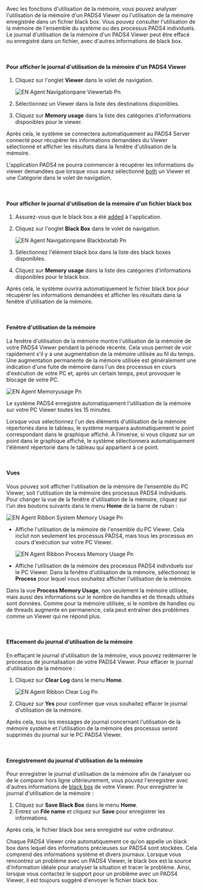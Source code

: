 Avec les fonctions d'utilisation de la mémoire, vous pouvez analyser l'utilisation de la mémoire d'un PADS4 Viewer ou l'utilisation de la mémoire enregistrée dans un fichier black box. Vous pouvez consulter l'utilisation de la mémoire de l'ensemble du système ou des processus PADS4 individuels. Le journal d'utilisation de la mémoire d'un PADS4 Viewer peut être effacé ou enregistré dans un fichier, avec d'autres informations de black box.

 

#### **Pour afficher le journal d'utilisation de la mémoire d'un PADS4 Viewer**

1. Cliquez sur l'onglet **Viewer** dans le volet de navigation.

   ![EN Agent Navigationpane Viewertab Pn](/images/digital-signage/windows-applications/agent/remote-management-and-monitoring/EN-Agent-Navigationpane-Viewertab.png)
2. Sélectionnez un Viewer dans la liste des destinations disponibles.
3. Cliquez sur **Memory usage** dans la liste des catégories d'informations disponibles pour le viewer.

Après cela, le système se connectera automatiquement au PADS4 Server connecté pour récupérer les informations demandées du Viewer sélectionné et afficher les résultats dans la fenêtre d'utilisation de la mémoire.

<Warning>
  L'application PADS4 ne pourra commencer à récupérer les informations du viewer demandées que lorsque vous aurez sélectionné <u>both</u> un Viewer et une Catégorie dans le volet de navigation.
</Warning>

 

#### **Pour afficher le journal d'utilisation de la mémoire d'un fichier black box**

1. Assurez-vous que le black box a été [added](https://pads4documentation.blob.core.windows.net/agent/Content/Main%20Window/Navigation%20pane.htm) à l'application.
2. Cliquez sur l'onglet **Black Box** dans le volet de navigation.

   ![EN Agent Navigationpane Blackboxtab Pn](/images/digital-signage/windows-applications/agent/remote-management-and-monitoring/EN-Agent-Navigationpane-Blackboxtab.png)
3. Sélectionnez l'élément black box dans la liste des black boxes disponibles.
4. Cliquez sur **Memory usage** dans la liste des catégories d'informations disponibles pour le black box.

Après cela, le système ouvrira automatiquement le fichier black box pour récupérer les informations demandées et afficher les résultats dans la fenêtre d'utilisation de la mémoire.

 

#### **Fenêtre d'utilisation de la mémoire**

La fenêtre d'utilisation de la mémoire montre l'utilisation de la mémoire de votre PADS4 Viewer pendant la période récente. Cela vous permet de voir rapidement s'il y a une augmentation de la mémoire utilisée au fil du temps. Une augmentation permanente de la mémoire utilisée est généralement une indication d'une fuite de mémoire dans l'un des processus en cours d'exécution de votre PC et, après un certain temps, peut provoquer le blocage de votre PC.

![EN Agent Memoryusage Pn](/images/digital-signage/windows-applications/agent/remote-management-and-monitoring/EN-Agent-Memoryusage.png)

Le système PADS4 enregistre automatiquement l'utilisation de la mémoire sur votre PC Viewer toutes les 15 minutes.

Lorsque vous sélectionnez l'un des éléments d'utilisation de la mémoire répertoriés dans le tableau, le système marquera automatiquement le point correspondant dans le graphique affiché. À l'inverse, si vous cliquez sur un point dans le graphique affiché, le système sélectionnera automatiquement l'élément répertorié dans le tableau qui appartient à ce point.

 

#### **Vues**

Vous pouvez soit afficher l'utilisation de la mémoire de l'ensemble du PC Viewer, soit l'utilisation de la mémoire des processus PADS4 individuels. Pour changer la vue de la fenêtre d'utilisation de la mémoire, cliquez sur l'un des boutons suivants dans le menu **Home** de la barre de ruban :

![EN Agent Ribbon System Memory Usage Pn](/images/digital-signage/windows-applications/agent/remote-management-and-monitoring/EN-Agent-Ribbon-SystemMemoryUsage.png)

* Affiche l'utilisation de la mémoire de l'ensemble du PC Viewer. Cela inclut non seulement les processus PADS4, mais tous les processus en cours d'exécution sur votre PC Viewer.

  ![EN Agent Ribbon Process Memory Usage Pn](/images/digital-signage/windows-applications/agent/remote-management-and-monitoring/EN-Agent-Ribbon-ProcessMemoryUsage.png)
* Affiche l'utilisation de la mémoire des processus PADS4 individuels sur le PC Viewer. Dans la fenêtre d'utilisation de la mémoire, sélectionnez le **Process** pour lequel vous souhaitez afficher l'utilisation de la mémoire.

Dans la vue **Process Memory Usage**, non seulement la mémoire utilisée, mais aussi des informations sur le nombre de handles et de threads utilisés sont données. Comme pour la mémoire utilisée, si le nombre de handles ou de threads augmente en permanence, cela peut entraîner des problèmes comme un Viewer qui ne répond plus.

 

#### **Effacement du journal d'utilisation de la mémoire**

En effaçant le journal d'utilisation de la mémoire, vous pouvez redémarrer le processus de journalisation de votre PADS4 Viewer. Pour effacer le journal d'utilisation de la mémoire :

1. Cliquez sur **Clear Log** dans le menu **Home**.

   ![EN Agent Ribbon Clear Log Pn](/images/digital-signage/windows-applications/agent/remote-management-and-monitoring/EN-Agent-Ribbon-ClearLog.png)
2. Cliquez sur **Yes** pour confirmer que vous souhaitez effacer le journal d'utilisation de la mémoire.

Après cela, tous les messages de journal concernant l'utilisation de la mémoire système et l'utilisation de la mémoire des processus seront supprimés du journal sur le PC PADS4 Viewer.

 

#### **Enregistrement du journal d'utilisation de la mémoire**

Pour enregistrer le journal d'utilisation de la mémoire afin de l'analyser ou de le comparer hors ligne ultérieurement, vous pouvez l'enregistrer avec d'autres informations de [black box](https://pads4documentation.blob.core.windows.net/agent/Content/Main%20Window/Navigation%20pane.htm) de votre Viewer. Pour enregistrer le journal d'utilisation de la mémoire :

1. Cliquez sur **Save Black Box** dans le menu **Home**.
2. Entrez un **File name** et cliquez sur **Save** pour enregistrer les informations.

Après cela, le fichier black box sera enregistré sur votre ordinateur.

<Tip>
  Chaque PADS4 Viewer crée automatiquement ce qu'on appelle un black box dans lequel des informations précieuses sur PADS4 sont stockées. Cela comprend des informations système et divers journaux. Lorsque vous rencontrez un problème avec un PADS4 Viewer, le black box est la source d'information idéale pour analyser la situation et tracer le problème. Ainsi, lorsque vous contactez le support pour un problème avec un PADS4 Viewer, il est toujours suggéré d'envoyer le fichier black box.
</Tip>

